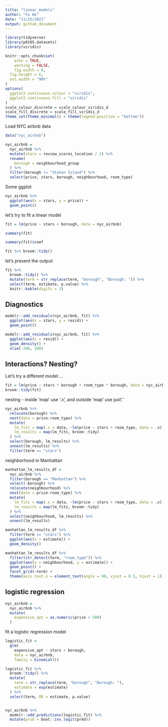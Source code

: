 ```yaml
---
title: "linear_models"
author: "Yu He"
date: "11/25/2021"
output: github_document
---
```


```r
library(tidyverse)
library(p8105.datasets)
library(viridis)

knitr::opts_chunk$set(
	echo = TRUE,
	warning = FALSE,
	fig.width = 8, 
  fig.height = 6,
  out.width = "90%"
)
options(
  ggplot2.continuous.colour = "viridis",
  ggplot2.continuous.fill = "viridis"
)
scale_colour_discrete = scale_colour_viridis_d
scale_fill_discrete = scale_fill_viridis_d
theme_set(theme_minimal() + theme(legend.position = "bottom"))
```

Load NYC airbnb data

```r
data("nyc_airbnb")

nyc_airbnb =
  nyc_airbnb %>% 
  mutate(stars = review_scores_location / 2) %>% 
  rename(
    borough = neighbourhood_group
  ) %>% 
  filter(borough != "Staten Island") %>% 
  select(price, stars, borough, neighbourhood, room_type)
```

Some ggplot

```r
nyc_airbnb %>% 
  ggplot(aes(x = stars, y = price)) + 
  geom_point()
```

let's try to fit a linear model

```r
fit = lm(price ~ stars + borough, data = nyc_airbnb)

summary(fit)

summary(fit)$coef 

fit %>% broom::tidy()
```

let's present the output

```r
fit %>% 
  broom::tidy() %>% 
  mutate(term = str_replace(term, "borough", "Borough: ")) %>% 
  select(term, estimate, p.value) %>% 
  knitr::kable(digits = 3)
```


## Diagnostics

```r
modelr::add_residuals(nyc_airbnb, fit) %>% 
  ggplot(aes(x = stars, y = resid)) +
  geom_point()

modelr::add_residuals(nyc_airbnb, fit) %>% 
  ggplot(aes(x = resid)) +
  geom_density() +
  xlim(-200, 200)
```


## Interactions? Nesting?

Let's try a different model ...

```r
fit = lm(price ~ stars * borough + room_type * borough, data = nyc_airbnb)
broom::tidy(fit)
```

nesting - inside 'map' use '.x', and outside 'map' use just'.'

```r
nyc_airbnb %>% 
  relocate(borough) %>% 
  nest(data = price:room_type) %>% 
  mutate(
    lm_fits = map(.x = data, ~lm(price ~ stars + room_type, data = .x)),
    lm_results = map(lm_fits, broom::tidy)
  ) %>% 
  select(borough, lm_results) %>% 
  unnest(lm_results) %>% 
  filter(term == "stars")
```


neighborhood in Manhattan

```r
manhattan_lm_results_df = 
  nyc_airbnb %>% 
  filter(borough == "Manhattan") %>% 
  select(-borough) %>% 
  relocate(neighbourhood) %>% 
  nest(data = price:room_type) %>% 
  mutate(
    lm_fits = map(.x = data, ~lm(price ~ stars + room_type, data = .x)),
    lm_results = map(lm_fits, broom::tidy)
  ) %>% 
  select(neighbourhood, lm_results) %>% 
  unnest(lm_results)

```


```r
manhattan_lm_results_df %>% 
  filter(term == "stars") %>% 
  ggplot(aes(x = estimate)) + 
  geom_density()

manhattan_lm_results_df %>% 
  filter(str_detect(term, "room_type")) %>% 
  ggplot(aes(x = neighbourhood, y = estimate)) + 
  geom_point() + 
  facet_grid(~term) +
  theme(axis.text.x = element_text(angle = 90, vjust = 0.5, hjust = 1))
```


## logistic regression

```r
nyc_airbnb = 
  nyc_airbnb %>% 
  mutate(
    expensive_apt = as.numeric(price > 500)
  )
```

fit a logistic regression model

```r
logistic_fit = 
  glm(
    expensive_apt ~ stars + borough, 
    data = nyc_airbnb,
    family = binomial())

logistic_fit %>% 
  broom::tidy() %>% 
  mutate(
    term = str_replace(term, "borough", "Borough: "),
    estimate = exp(estimate)
  ) %>% 
  select(term, OR = estimate, p.value)


nyc_airbnb %>% 
  modelr::add_predictions(logistic_fit) %>% 
  mutate(prob = boot::inv.logit(pred))
```



























